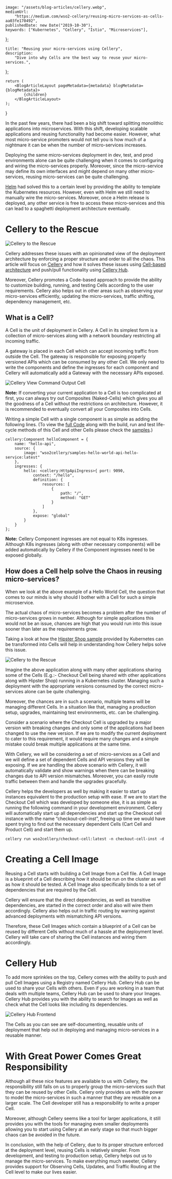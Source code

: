 
    image: "/assets/blog-articles/cellery.webp",
    mediumUrl:
        "https://medium.com/wso2-cellery/reusing-micro-services-as-cells-aa03fe170492",
    publishedDate: new Date("2019-10-30"),
    keywords: ["Kubernetes", "Cellery", "Istio", "Microservices"],
};

    title: "Reusing your micro-services using Cellery",
    description:
        "Dive into why Cells are the best way to reuse your micro-services.",
};

    return (
        <BlogArticleLayout pageMetadata={metadata} blogMetadata={blogMetadata}>
            {children}
        </BlogArticleLayout>
    );
}

In the past few years, there had been a big shift toward splitting monolithic applications into microservices. With this shift, developing scalable applications and reusing functionality had become easier. However, what most micro-service promoters would not tell you is how much of a nightmare it can be when the number of micro-services increases.

Deploying the same micro-services deployment in dev, test, and prod environments alone can be quite challenging when it comes to configuring and wiring the micro-services properly. Moreover, since the micro-service may define its own interfaces and might depend on many other micro-services, reusing micro-services can be quite challenging.

[Helm](https://helm.sh/) had solved this to a certain level by providing the ability to template the Kubernetes resources. However, even with Helm we still need to manually wire the micro-services. Moreover, once a Helm release is deployed, any other service is free to access these micro-services and this can lead to a spaghetti deployment architecture eventually.

# Cellery to the Rescue

<Image alt="Cellery to the Rescue" src={celleryToTheRescue} />

Cellery addresses these issues with an opinionated view of the deployment architecture by enforcing a proper structure and order to all the chaos. This article will focus on [Cellery](https://github.com/wso2/cellery) and how it solves these issues using [Cell-based architecture](https://github.com/wso2/reference-architecture/blob/master/reference-architecture-cell-based.md) and push/pull functionality using [Cellery Hub](https://github.com/wso2/cellery-hub).

Moreover, Cellery promotes a Code-based approach to provide the ability to customize building, running, and testing Cells according to the user requirements. Cellery also helps out in other areas such as observing your micro-services efficiently, updating the micro-services, traffic shifting, dependency management, etc.

## What is a Cell?

A Cell is the unit of deployment in Cellery. A Cell in its simplest form is a collection of micro-services along with a network boundary restricting all incoming traffic.

A gateway is placed in each Cell which can accept incoming traffic from outside the Cell. The gateway is responsible for exposing properly versioned APIs which can be consumed by any other Cell. We only need to write the components and define the ingresses for each component and Cellery will automatically add a Gateway with the necessary APIs exposed.

<Image alt="Cellery View Command Output Cell" src={celleryViewCell} />

**Note:** If converting your current application to a Cell is too complicated at first, you can always try out Composites (Naked-Cells) which gives you all the goodness of a Cell without the restrictions on architecture. However, it is recommended to eventually convert all your Composites into Cells.

Writing a simple Cell with a single component is as simple as adding the following lines. (To view the [full Code](https://raw.githubusercontent.com/wso2-cellery/samples/master/cells/hello-world-api/hello-world-api.bal) along with the build, run and test life-cycle methods of this Cell and other Cells please check the [samples](https://github.com/wso2-cellery/samples).)

```cellery
cellery:Component helloComponent = {
    name: "hello-api",
    source: {
        image: "wso2cellery/samples-hello-world-api-hello-service:latest"
    },
    ingresses: {
        hello: <cellery:HttpApiIngress>{ port: 9090,
            context: "/hello",
            definition: {
                resources: [
                    {
                        path: "/",
                        method: "GET"
                    }
                ]
            },
            expose: "global"
        }
    }
};
```

**Note:** Cellery Component ingresses are not equal to K8s ingresses. Although K8s ingresses (along with other necessary components) will be added automatically by Cellery if the Component ingresses need to be exposed globally.

## How does a Cell help solve the Chaos in reusing micro-services?

When we look at the above example of a Hello World Cell, the question that comes to our minds is why should I bother with a Cell for such a simple microservice.

The actual chaos of micro-services becomes a problem after the number of micro-services grows in number. Although for simple applications this would not be an issue, chances are high that you would run into this issue sooner than later as the requirements grow.

Taking a look at how the [Hipster Shop sample](https://github.com/GoogleCloudPlatform/microservices-demo) provided by Kubernetes can be transformed into Cells will help in understanding how Cellery helps solve this issue.

<Image
    alt="Cellery to the Rescue"
    src={traditionalMicroservicesToCelleryCells}
/>

Imagine the above application along with many other applications sharing some of the Cells (E.g.:- Checkout Cell being shared with other applications along with Hipster Shop) running in a Kubernetes cluster. Managing such a deployment with the appropriate versions consumed by the correct micro-services alone can be quite challenging.

Moreover, the chances are in such a scenario, multiple teams will be managing different Cells. In a situation like that, managing a production setup, upgrades, maintaining test environments, etc. can be challenging.

Consider a scenario where the Checkout Cell is upgraded by a major version with breaking changes and only some of the applications had been changed to use the new version. If we are to modify the current deployment to cater to this requirement, it would require many changes and a simple mistake could break multiple applications at the same time.

With Cellery, we will be considering a set of micro-services as a Cell and we will define a set of dependent Cells and API versions they will be exposing. If we are handling the above scenario with Cellery, it will automatically validate and show warnings when there can be breaking changes due to API version mismatches. Moreover, you can easily route traffic between them and handle the upgrades gracefully.

Cellery helps the developers as well by making it easier to start up instances equivalent to the production setup with ease. If we are to start the Checkout Cell which was developed by someone else, it is as simple as running the following command in your development environment. Cellery will automatically start up all dependencies and start up the Checkout cell instance with the name “checkout-cell-inst”, freeing up time we would have spent trying to find out the necessary dependent Cells (Cart Cell and Product Cell) and start them up.

```shell
cellery run wso2cellery/checkout-cell:latest -n checkout-cell-inst -d
```

# Creating a Cell Image

Reusing a Cell starts with building a Cell Image from a Cell file. A Cell Image is a blueprint of a Cell describing how it should be run on the cluster as well as how it should be tested. A Cell Image also specifically binds to a set of dependencies that are required by the Cell.

Cellery will ensure that the direct dependencies, as well as transitive dependencies, are started in the correct order and also will wire them accordingly. Cellery also helps out in traffic routing by warning against advanced deployments with mismatching API versions.

Therefore, these Cell Images which contain a blueprint of a Cell can be reused by different Cells without much of a hassle at the deployment level. Cellery will take care of sharing the Cell instances and wiring them accordingly.

# Cellery Hub

To add more sprinkles on the top, Cellery comes with the ability to push and pull Cell Images using a Registry named Cellery Hub. Cellery Hub can be used to share your Cells with others. Even if you are working in a team that deals with multiple teams, Cellery Hub can be used to share your Images. Cellery Hub provides you with the ability to search for Images as well as check what the Cell looks like including its dependencies.

<Image alt="Cellery Hub Frontend" src={celleryHubFrontend} />

The Cells as you can see are self-documenting, reusable units of deployment that help out in deploying and managing micro-services in a reusable manner.

# With Great Power Comes Great Responsibility

Although all these nice features are available to us with Cellery, the responsibility still falls on us to properly group the micro-services such that they can be reused by other Cells. Cellery only provides us with the power to model the micro-services in such a manner that they are reusable on a larger scale. The Cell developer still has a responsibility to write a proper Cell.

Moreover, although Cellery seems like a tool for larger applications, it still provides you with the tools for managing even smaller deployments allowing you to start using Cellery at an early stage so that much bigger chaos can be avoided in the future.

In conclusion, with the help of Cellery, due to its proper structure enforced at the deployment level, reusing Cells is relatively simpler. From development, and testing to production setup, Cellery helps out us to manage the micro-services. To make everything much sweeter, Cellery provides support for Observing Cells, Updates, and Traffic Routing at the Cell level to make our lives easier.

